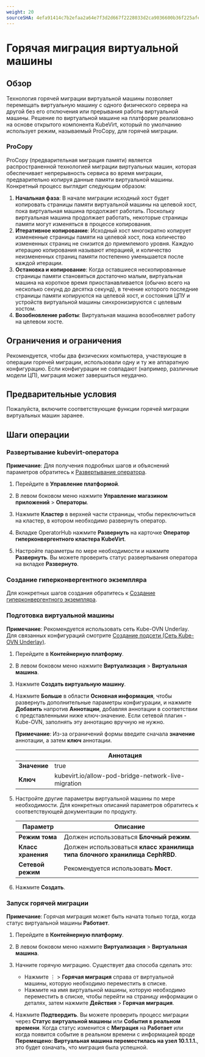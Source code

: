 ```yaml
---
weight: 20
sourceSHA: 4efa91414c7b2efaa2a64e7f3d2d667f2228033d2ca9036600b36f225afe1b43
---
```


# Горячая миграция виртуальной машины

## Обзор

Технология горячей миграции виртуальной машины позволяет перемещать виртуальную машину с одного физического сервера на другой без его отключения или прерывания работы виртуальной машины. Решение по виртуальной машине на платформе реализовано на основе открытого компонента KubeVirt, который по умолчанию использует режим, называемый ProCopy, для горячей миграции.

### ProCopy

ProCopy (предварительная миграция памяти) является распространенной технологией миграции виртуальных машин, которая обеспечивает непрерывность сервиса во время миграции, предварительно копируя данные памяти виртуальной машины. Конкретный процесс выглядит следующим образом:

1. **Начальная фаза**: В начале миграции исходный хост будет копировать страницы памяти виртуальной машины на целевой хост, пока виртуальная машина продолжает работать. Поскольку виртуальная машина продолжает работать, некоторые страницы памяти могут изменяться в процессе копирования.
2. **Итеративное копирование**: Исходный хост многократно копирует измененные страницы памяти на целевой хост, пока количество измененных страниц не снизится до приемлемого уровня. Каждую итерацию копирования называют итерацией, и количество неизмененных страниц памяти постепенно уменьшается после каждой итерации.
3. **Остановка и копирование**: Когда оставшиеся нескопированные страницы памяти становяться достаточно малым, виртуальная машина на короткое время приостанавливается (обычно всего на несколько секунд до десятка секунд), в течение которого последние страницы памяти копируются на целевой хост, и состояния ЦПУ и устройств виртуальной машины синхронизируются с целевым хостом.
4. **Возобновление работы**: Виртуальная машина возобновляет работу на целевом хосте.

## Ограничения и ограничения

Рекомендуется, чтобы два физических компьютера, участвующие в операции горячей миграции, использовали одну и ту же аппаратную конфигурацию. Если конфигурации не совпадают (например, различные модели ЦП), миграция может завершиться неудачно.

## Предварительные условия

Пожалуйста, включите соответствующие функции горячей миграции виртуальных машин заранее.

## Шаги операции

### Развертывание kubevirt-оператора

**Примечание**: Для получения подробных шагов и объяснений параметров обратитесь к [Развертывание оператора]().

1. Перейдите в **Управление платформой**.

2. В левом боковом меню нажмите **Управление магазином приложений** > **Операторы**.

3. Нажмите **Кластер** в верхней части страницы, чтобы переключиться на кластер, в котором необходимо развернуть оператор.

4. Вкладке OperatorHub нажмите **Развернуть** на карточке **Оператор гиперконвергентного кластера KubeVirt**.

5. Настройте параметры по мере необходимости и нажмите **Развернуть**. Вы можете проверить статус развертывания оператора на вкладке **Развернуто**.

### Создание гиперконвергентного экземпляра

Для конкретных шагов создания обратитесь к [Создание гиперконвергентного экземпляра](../../installation.mdx#создание-гиперконвергентного-экземпляра).

### Подготовка виртуальной машины

**Примечание**: Рекомендуется использовать сеть Kube-OVN Underlay. Для связанных конфигураций смотрите [Создание подсети (Сеть Kube-OVN Underlay)](/configure/networking/functions/subnet_kubeovn_underlay.mdx).

1. Перейдите в **Контейнерную платформу**.

2. В левом боковом меню нажмите **Виртуализация** > **Виртуальная машина**.

3. Нажмите **Создать виртуальную машину**.

4. Нажмите **Больше** в области **Основная информация**, чтобы развернуть дополнительные параметры конфигурации, и нажмите **Добавить** напротив **Аннотации**, добавляя аннотации в соответствии с представленными ниже ключ-значение. Если сетевой плагин - Kube-OVN, заполнять эту аннотацию вручную не нужно.

   **Примечание**: Из-за ограничений формы введите сначала **значение** аннотации, а затем **ключ** аннотации.

   |           | Аннотация                                         |
   | --------- | -------------------------------------------------- |
   | **Значение** | true                                             |
   | **Ключ**   | kubevirt.io/allow-pod-bridge-network-live-migration |

5. Настройте другие параметры виртуальной машины по мере необходимости. Для конкретных описаний параметров обратитесь к соответствующей документации по продукту.

   | Параметр         | Описание                                           |
   | ----------------- | -------------------------------------------------- |
   | **Режим тома**   | Должен использоваться **Блочный режим**.         |
   | **Класс хранения** | Должен использоваться **класс хранилища типа блочного хранилища CephRBD**. |
   | **Сетевой режим**  | Рекомендуется использовать **Мост**.              |

6. Нажмите **Создать**.

### Запуск горячей миграции

**Примечание**: Горячая миграция может быть начата только тогда, когда статус виртуальной машины **Работает**.

1. Перейдите в **Контейнерную платформу**.

2. В левом боковом меню нажмите **Виртуализация** > **Виртуальная машина**.

3. Начните горячую миграцию. Существует два способа сделать это:
   - Нажмите ⋮ > **Горячая миграция** справа от виртуальной машины, которую необходимо переместить в списке.
   - Нажмите на имя виртуальной машины, которую необходимо переместить в списке, чтобы перейти на страницу информации о деталях, затем нажмите **Действия** > **Горячая миграция**.

4. Нажмите **Подтвердить**. Вы можете проверить процесс миграции через **Статус виртуальной машины** или **События в реальном времени**. Когда статус изменится с **Миграция** на **Работает** или когда появится событие в реальном времени с информацией вроде **Перемещено: Виртуальная машина переместилась на узел 10.1.1.1.**, это будет означать, что миграция была успешной.
